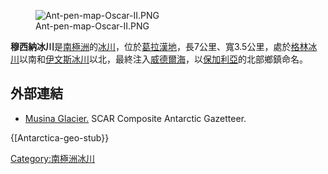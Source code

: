 [[Image:Ant-pen-map-Oscar-II.PNG|thumb]]

{{coord|65|01|30|S|61|51|00|W|display=title}}

'''穆西納冰川'''是[[南極洲|南極洲]]的[[冰川|冰川]]，位於[[葛拉漢地|葛拉漢地]]，長7公里、寬3.5公里，處於[[格林冰川|格林冰川]]以南和[[伊文斯冰川|伊文斯冰川]]以北，最終注入[[威德爾海|威德爾海]]，以[[保加利亞|保加利亞]]的北部鄉鎮命名。

==外部連結==
* [https://data.aad.gov.au/aadc/gaz/scar/display_name.cfm?gaz_id=137428 Musina Glacier.] SCAR Composite Antarctic Gazetteer.

{[Antarctica-geo-stub}}
[[Category:南極洲冰川|Category:南極洲冰川]]